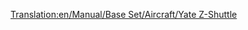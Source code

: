 [[Translation:en/Manual/Base Set/Aircraft/Yate Z-Shuttle]]

{{hu/Manual/Base Set/Aircraft/Repülőgépek|Name=Yate Z-Shuttle
|Image=[[File:en/Manual/Base Set/Aircraft/YateZ-Shuttle.png|Yate Z-Shuttle]]
|Cost=32.812 (65,624)
|Speed=947 km/h (592 MPH)
|Annual=4.190 (8,380)
|Designed=2018
|Lifespan=22
|Capacity=85 utas és 10 csomag levél
|Description=Futurisztikus repülőgép, a Yate  ill. brit Aerospace-ek ihlették.
|Real-life=--
}}
